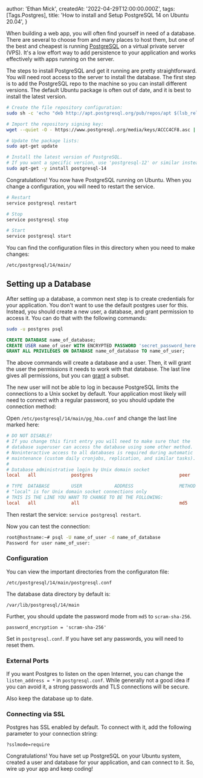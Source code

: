 
  author: 'Ethan Mick',
  createdAt: '2022-04-29T12:00:00.000Z',
  tags: [Tags.Postgres],
  title: 'How to install and Setup PostgreSQL 14 on Ubuntu 20.04',
}


When building a web app, you will often find yourself in need of a database.
There are several to choose from and many places to host them, but one of the
best and cheapest is running [PostgreSQL](https://www.postgresql.org/) on a
virtual private server (VPS). It's a low effort way to add persistence to your
application and works effectively
with apps running on the server.

The steps to install PostgreSQL and get it running are pretty straightforward.
You will need root access to the server to install the database. The first step
is to add the PostgreSQL repo to the machine so you can install different
versions. The default Ubuntu package is often out of date, and it is best to
install the latest version.

```bash
# Create the file repository configuration:
sudo sh -c 'echo "deb http://apt.postgresql.org/pub/repos/apt $(lsb_release -cs)-pgdg main" > /etc/apt/sources.list.d/pgdg.list'

# Import the repository signing key:
wget --quiet -O - https://www.postgresql.org/media/keys/ACCC4CF8.asc | sudo apt-key add -

# Update the package lists:
sudo apt-get update

# Install the latest version of PostgreSQL.
# If you want a specific version, use 'postgresql-12' or similar instead of 'postgresql':
sudo apt-get -y install postgresql-14
```

Congratulations! You now have PostgreSQL running on Ubuntu. When you change a
configuration, you will need to restart the service.

```bash
# Restart
service postgresql restart

# Stop
service postgresql stop

# Start
service postgresql start
```

You can find the configuration files in this directory when you need to make
changes:

```bash
/etc/postgresql/14/main/
```

## Setting up a Database

After setting up a database, a common next step is to create credentials for
your application. You don't want to use the default postgres user for this.
Instead, you should create a new user, a database, and grant permission to
access it. You can do that with the following commands:

```bash
sudo -u postgres psql
```

```sql
CREATE DATABASE name_of_database;
CREATE USER name_of_user WITH ENCRYPTED PASSWORD 'secret_password_here';
GRANT ALL PRIVILEGES ON DATABASE name_of_database TO name_of_user;
```

The above commands will create a database and a user. Then, it will grant the
user the permissions it needs to work with that database. The last line gives
all permissions, but you can
[grant](https://www.postgresql.org/docs/14/sql-grant.html) a subset.

The new user will not be able to log in because PostgreSQL limits the
connections to a Unix socket by default. Your application most likely will need
to connect with a regular password, so you should update the connection method:

Open `/etc/postgresql/14/main/pg_hba.conf` and change the last line marked here:

```conf
# DO NOT DISABLE!
# If you change this first entry you will need to make sure that the
# database superuser can access the database using some other method.
# Noninteractive access to all databases is required during automatic
# maintenance (custom daily cronjobs, replication, and similar tasks).
#
# Database administrative login by Unix domain socket
local   all             postgres                                peer

# TYPE  DATABASE        USER            ADDRESS                 METHOD
# "local" is for Unix domain socket connections only
# THIS IS THE LINE YOU WANT TO CHANGE TO BE THE FOLLOWING:
local   all             all                                     md5
```

Then restart the service: `service postgresql restart`.

Now you can test the connection:

```bash
root@hostname:~# psql -U name_of_user -d name_of_database
Password for user name_of_user:
```

### Configuration

You can view the important directories from the configuraton file:

```
/etc/postgresql/14/main/postgresql.conf
```

The database data directory by default is:

```
/var/lib/postgresql/14/main
```

Further, you should update the password mode from `md5` to `scram-sha-256`.

```
password_encryption = 'scram-sha-256'
```

Set in `postgresql.conf`. If you have set any passwords, you will need to reset
them.

### External Ports

If you want Postgres to listen on the open Internet, you can change the
`listen_address = *` in `postgresql.conf`. While generally not a good idea if
you can avoid it, a strong passwords and TLS connections will be secure.

Also keep the database up to date.

### Connecting via SSL

Postgres has SSL enabled by default. To connect with it, add the following
parameter to your connection string:

```
?sslmode=require
```

Congratulations! You have set up PostgreSQL on your Ubuntu system, created a
user and database for your application, and can connect to it. So, wire up your
app and keep coding!
